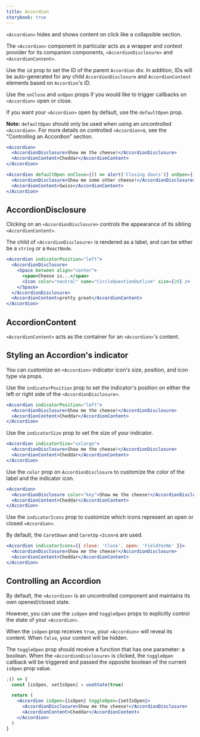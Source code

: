 ```yaml
---
title: Accordion
storybook: true
---
```


`<Accordion>` hides and shows content on click like a collapsible section.

The `<Accordion>` component in particular acts as a wrapper and context provider for its companion components, `<AccordionDisclosure>` and `<AccordionContent>`.

Use the `id` prop to set the ID of the parent `Accordion` div. In addition, IDs will be auto-generated for any child `AccordionDisclosure` and `AccordionContent` elements based on `Accordion`'s ID.

Use the `onClose` and `onOpen` props if you would like to trigger callbacks on `<Accordion>` open or close.

If you want your `<Accordion>` open by default, use the `defaultOpen` prop.

**Note:** `defaultOpen` should only be used when using an uncontrolled `<Accordion>`. For more details on controlled `<Accordion>`s, see the "Controlling an Accordion" section.

```jsx
<Accordion>
  <AccordionDisclosure>Show me the cheese!</AccordionDisclosure>
  <AccordionContent>Cheddar</AccordionContent>
</Accordion>

<Accordion defaultOpen onClose={() => alert('Closing doors')} onOpen={() => alert('Opening doors')}>
  <AccordionDisclosure>Show me some other cheese!</AccordionDisclosure>
  <AccordionContent>Swiss</AccordionContent>
</Accordion>
```

## AccordionDisclosure

Clicking on an `<AccordionDisclosure>` controls the appearance of its sibling `<AccordionContent>`.

The child of `<AccordionDisclosure>` is rendered as a label, and can be either be a `string` or a `ReactNode`.

```jsx
<Accordion indicatorPosition="left">
  <AccordionDisclosure>
    <Space between align="center">
      <span>Cheese is...</span>
      <Icon color="neutral" name="CircleQuestionOutline" size={20} />
    </Space>
  </AccordionDisclosure>
  <AccordionContent>pretty great</AccordionContent>
</Accordion>
```

## AccordionContent

`<AccordionContent>` acts as the container for an `<Accordion>`'s content.

## Styling an Accordion's indicator

You can customize an `<Accordion>` indicator icon's size, position, and icon type via props.

Use the `indicatorPosition` prop to set the indicator's position on either the left or right side of the `<AccordionDisclosure>`.

```jsx
<Accordion indicatorPosition="left">
  <AccordionDisclosure>Show me the cheese!</AccordionDisclosure>
  <AccordionContent>Cheddar</AccordionContent>
</Accordion>
```

Use the `indicatorSize` prop to set the size of your indicator.

```jsx
<Accordion indicatorSize="xxlarge">
  <AccordionDisclosure>Show me the cheese!</AccordionDisclosure>
  <AccordionContent>Cheddar</AccordionContent>
</Accordion>
```

Use the `color` prop on `AccordionDisclosure` to customize the color of the label and the indicator icon.

```jsx
<Accordion>
  <AccordionDisclosure color="key">Show me the cheese!</AccordionDisclosure>
  <AccordionContent>Cheddar</AccordionContent>
</Accordion>
```

Use the `indicatorIcons` prop to customize which icons represent an open or closed `<Accordion>`.

By default, the `CaretDown` and `CaretUp` `<Icon>`s are used.

```jsx
<Accordion indicatorIcons={{ close: 'Close', open: 'FieldYesNo' }}>
  <AccordionDisclosure>Show me the cheese!</AccordionDisclosure>
  <AccordionContent>Cheddar</AccordionContent>
</Accordion>
```

## Controlling an Accordion

By default, the `<Accordion>` is an uncontrolled component and maintains its own opened/closed state.

However, you can use the `isOpen` and `toggleOpen` props to explicitly control the state of your `<Accordion>`.

When the `isOpen` prop receives `true`, your `<Accordion>` will reveal its content. When `false`, your content will be hidden.

The `toggleOpen` prop should receive a function that has one parameter: a boolean. When the `<AccordionDisclosure>` is clicked, the `toggleOpen` callback will be triggered and passed the opposite boolean of the current `isOpen` prop value.

```jsx
;() => {
  const [isOpen, setIsOpen] = useState(true)

  return (
    <Accordion isOpen={isOpen} toggleOpen={setIsOpen}>
      <AccordionDisclosure>Show me the cheese!</AccordionDisclosure>
      <AccordionContent>Cheddar</AccordionContent>
    </Accordion>
  )
}
```
